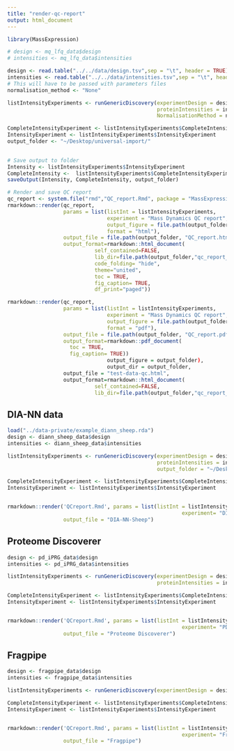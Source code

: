 ```yaml
---
title: "render-qc-report"
output: html_document
---
```


```r
library(MassExpression)

# design <- mq_lfq_data$design
# intensities <- mq_lfq_data$intensities

design <- read.table("../../data/design.tsv",sep = "\t", header = TRUE)
intensities <- read.table("../../data/intensities.tsv",sep = "\t", header = TRUE)
# This will have to be passed with parameters files
normalisation_method <- "None"

listIntensityExperiments <- runGenericDiscovery(experimentDesign = design, 
                                                proteinIntensities = intensities, 
                                                NormalisationMethod = normalisation_method)

CompleteIntensityExperiment <- listIntensityExperiments$CompleteIntensityExperiment
IntensityExperiment <- listIntensityExperiments$IntensityExperiment
output_folder <- "~/Desktop/universal-import/"

                    
# Save output to folder
Intensity <- listIntensityExperiments$IntensityExperiment
CompleteIntensity <-  listIntensityExperiments$CompleteIntensityExperiment
saveOutput(Intensity, CompleteIntensity, output_folder)

# Render and save QC report 
qc_report <- system.file("rmd","QC_report.Rmd", package = "MassExpression")
rmarkdown::render(qc_report, 
                  params = list(listInt = listIntensityExperiments,
                                experiment = "Mass Dynamics QC report",
                                output_figure = file.path(output_folder, "figures/"),
                                format = "html"),
                  output_file = file.path(output_folder, "QC_report.html"),
                  output_format=rmarkdown::html_document(
                            self_contained=FALSE,
                            lib_dir=file.path(output_folder,"qc_report_files"),
                            code_folding= "hide",
                            theme="united",
                            toc = TRUE,
                            fig_caption= TRUE,
                            df_print="paged"))

rmarkdown::render(qc_report, 
                  params = list(listInt = listIntensityExperiments,
                                experiment = "Mass Dynamics QC report",
                                output_figure = file.path(output_folder, "figures/"),
                                format = "pdf"),
                  output_file = file.path(output_folder, "QC_report.pdf"),
                  output_format=rmarkdown::pdf_document(
                    toc = TRUE,
                    fig_caption= TRUE))
                                output_figure = output_folder),
                                output_dir = output_folder,
                  output_file = "test-data-qc.html",
                  output_format=rmarkdown::html_document(
                            self_contained=FALSE,
                            lib_dir=file.path(output_folder,"qc_report_files"))))
```








## DIA-NN data

```r
load("../data-private/example_diann_sheep.rda")
design <- diann_sheep_data$design
intensities <- diann_sheep_data$intensities

listIntensityExperiments <- runGenericDiscovery(experimentDesign = design, 
                                                proteinIntensities = intensities, 
                                                output_folder = "~/Desktop/test")

CompleteIntensityExperiment <- listIntensityExperiments$CompleteIntensityExperiment
IntensityExperiment <- listIntensityExperiments$IntensityExperiment


rmarkdown::render('QCreport.Rmd', params = list(listInt = listIntensityExperiments, 
                                                        experiment= "DIA-NN Sheep Plasma"),
                  output_file = "DIA-NN-Sheep")
```


## Proteome Discoverer

```r
design <- pd_iPRG_data$design
intensities <- pd_iPRG_data$intensities

listIntensityExperiments <- runGenericDiscovery(experimentDesign = design,
                                                proteinIntensities = intensities)

CompleteIntensityExperiment <- listIntensityExperiments$CompleteIntensityExperiment
IntensityExperiment <- listIntensityExperiments$IntensityExperiment


rmarkdown::render('QCreport.Rmd', params = list(listInt = listIntensityExperiments, 
                                                        experiment= "PD LFQ"),
                  output_file = "Proteome Discoverer")
```


## Fragpipe

```r
design <- fragpipe_data$design
intensities <- fragpipe_data$intensities

listIntensityExperiments <- runGenericDiscovery(experimentDesign = design, proteinIntensities = intensities)

CompleteIntensityExperiment <- listIntensityExperiments$CompleteIntensityExperiment
IntensityExperiment <- listIntensityExperiments$IntensityExperiment


rmarkdown::render('QCreport.Rmd', params = list(listInt = listIntensityExperiments, 
                                                        experiment= "Fragpipe LFQ"),
                  output_file = "Fragpipe")
```
